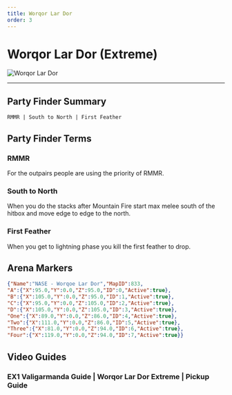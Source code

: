 ```yaml
---
title: Worqor Lar Dor
order: 3
---
```


# Worqor Lar Dor (Extreme)

![Worqor Lar Dor](/images/thumbnails/extreme/dt-ex1.png)

---

## Party Finder Summary

```
RMMR | South to North | First Feather
```

## Party Finder Terms

### RMMR

For the outpairs people are using the priority of RMMR.

### South to North

When you do the stacks after Mountain Fire start max melee south of the hitbox and move edge to edge to the north.

### First Feather

When you get to lightning phase you kill the first feather to drop.

## Arena Markers

```json
{"Name":"NASE - Worqoe Lar Dor","MapID":833,
"A":{"X":95.0,"Y":0.0,"Z":95.0,"ID":0,"Active":true},
"B":{"X":105.0,"Y":0.0,"Z":95.0,"ID":1,"Active":true},
"C":{"X":95.0,"Y":0.0,"Z":105.0,"ID":2,"Active":true},
"D":{"X":105.0,"Y":0.0,"Z":105.0,"ID":3,"Active":true},
"One":{"X":89.0,"Y":0.0,"Z":86.0,"ID":4,"Active":true},
"Two":{"X":111.0,"Y":0.0,"Z":86.0,"ID":5,"Active":true},
"Three":{"X":81.0,"Y":0.0,"Z":94.0,"ID":6,"Active":true},
"Four":{"X":119.0,"Y":0.0,"Z":94.0,"ID":7,"Active":true}} 
```
## Video Guides

### EX1 Valigarmanda Guide | Worqor Lar Dor Extreme | Pickup Guide
<YouTube videoId="58214kCHdMI" />
